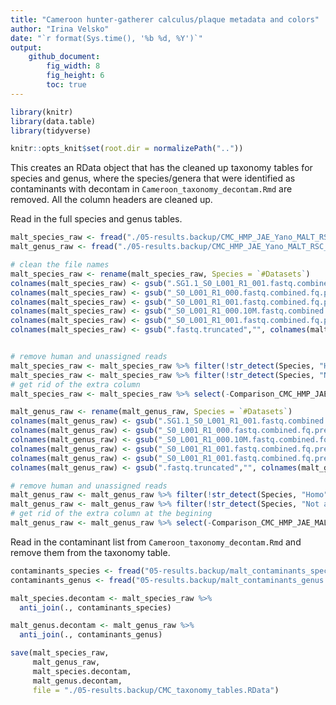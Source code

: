 ```yaml
---
title: "Cameroon hunter-gatherer calculus/plaque metadata and colors"
author: "Irina Velsko"
date: "`r format(Sys.time(), '%b %d, %Y')`"
output:
    github_document:
        fig_width: 8
        fig_height: 6
        toc: true
---
```


```r
library(knitr)
library(data.table)
library(tidyverse)

```

```r
knitr::opts_knit$set(root.dir = normalizePath(".."))
```

This creates an RData object that has the cleaned up taxonomy tables for species
and genus, where the species/genera that were identified as contaminants with
decontam in `Cameroon_taxonomy_decontam.Rmd` are removed. All the column headers
are cleaned up. 

Read in the full species and genus tables.
```r
malt_species_raw <- fread("./05-results.backup/CMC_HMP_JAE_Yano_MALT_RSC_species_bacteria_archaea.txt")
malt_genus_raw <- fread("./05-results.backup/CMC_HMP_JAE_Yano_MALT_RSC_genus_bacteria_archaea.txt")

# clean the file names
malt_species_raw <- rename(malt_species_raw, Species = `#Datasets`)
colnames(malt_species_raw) <- gsub(".SG1.1_S0_L001_R1_001.fastq.combined.fq.prefixed.extractunmapped.bam","", colnames(malt_species_raw))
colnames(malt_species_raw) <- gsub("_S0_L001_R1_000.fastq.combined.fq.prefixed.extractunmapped.bam","", colnames(malt_species_raw))
colnames(malt_species_raw) <- gsub("_S0_L001_R1_001.fastq.combined.fq.prefixed.extractunmapped.bam.10M","_10M", colnames(malt_species_raw))
colnames(malt_species_raw) <- gsub("_S0_L001_R1_000.10M.fastq.combined.fq.prefixed.extractunmapped.bam","_10M", colnames(malt_species_raw))
colnames(malt_species_raw) <- gsub("_S0_L001_R1_001.fastq.combined.fq.prefixed.extractunmapped.bam","", colnames(malt_species_raw))
colnames(malt_species_raw) <- gsub(".fastq.truncated","", colnames(malt_species_raw))


# remove human and unassigned reads
malt_species_raw <- malt_species_raw %>% filter(!str_detect(Species, "Homo sapiens"))
malt_species_raw <- malt_species_raw %>% filter(!str_detect(Species, "Not assigned"))
# get rid of the extra column
malt_species_raw <- malt_species_raw %>% select(-Comparison_CMC_HMP_JAE_MALT_RSC)

malt_genus_raw <- rename(malt_genus_raw, Species = `#Datasets`)
colnames(malt_genus_raw) <- gsub(".SG1.1_S0_L001_R1_001.fastq.combined.fq.prefixed.extractunmapped.bam","", colnames(malt_genus_raw))
colnames(malt_genus_raw) <- gsub("_S0_L001_R1_000.fastq.combined.fq.prefixed.extractunmapped.bam","", colnames(malt_genus_raw))
colnames(malt_genus_raw) <- gsub("_S0_L001_R1_000.10M.fastq.combined.fq.prefixed.extractunmapped.bam","_10M", colnames(malt_genus_raw))
colnames(malt_genus_raw) <- gsub("_S0_L001_R1_001.fastq.combined.fq.prefixed.extractunmapped.bam.10M","_10M", colnames(malt_genus_raw))
colnames(malt_genus_raw) <- gsub("_S0_L001_R1_001.fastq.combined.fq.prefixed.extractunmapped.bam","", colnames(malt_genus_raw))
colnames(malt_genus_raw) <- gsub(".fastq.truncated","", colnames(malt_genus_raw))

# remove human and unassigned reads
malt_genus_raw <- malt_genus_raw %>% filter(!str_detect(Species, "Homo"))
malt_genus_raw <- malt_genus_raw %>% filter(!str_detect(Species, "Not assigned"))
# get rid of the extra column at the begining
malt_genus_raw <- malt_genus_raw %>% select(-Comparison_CMC_HMP_JAE_MALT_RSC)

```

Read in the contaminant list from `Cameroon_taxonomy_decontam.Rmd` and remove them from the taxonomy table. 
```r

contaminants_species <- fread("05-results.backup/malt_contaminants_species.tsv", header = T, sep = "\t")
contaminants_genus <- fread("05-results.backup/malt_contaminants_genus.tsv")

malt_species.decontam <- malt_species_raw %>%
  anti_join(., contaminants_species)

malt_genus.decontam <- malt_genus_raw %>%
  anti_join(., contaminants_genus)

```


```r
save(malt_species_raw,
     malt_genus_raw,
     malt_species.decontam,
     malt_genus.decontam,
     file = "./05-results.backup/CMC_taxonomy_tables.RData")

```
